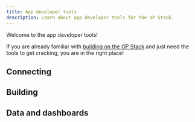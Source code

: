 ```yaml
---
title: App developer tools
description: Learn about app developer tools for the OP Stack.
---
```


Welcome to the app developer tools!

If you are already familiar with [building on the OP Stack](/stack/getting-started) and just need the tools to get cracking, you are in the right place!

## Connecting

<CardGroup>
  <Card title="Networks and RPC Endpoints" href="/superchain/networks" icon="network-wired" />

  <Card title="Node & RPC Providers" href="/app-developers/tools/connect/rpc-providers" icon="server" />

  <Card title="Connect Tools" href="/app-developers/tools/connect" icon="plug" />
</CardGroup>

## Building

<CardGroup>
  <Card title="Faucets" href="/app-developers/tools/build/faucets" icon="droplet" />

  <Card title="Oracles" href="/app-developers/tools/build/oracles" icon="crystal-ball" />

  <Card title="NFT Tools" href="/app-developers/tools/build/nft-tools" icon="image" />

  <Card title="Block Explorers" href="/app-developers/tools/build/block-explorers" icon="magnifying-glass" />

  <Card title="Account Abstraction" href="/app-developers/tools/build/account-abstraction" icon="user" />

  <Card title="Superchain Bridges" href="https://app.optimism.io/bridge?utm_source=op-docs&utm_medium=docs" icon="bridge-water" />

  <Card title="Viem" href="https://viem.sh/op-stack/" icon="cube" />

  <Card title="Superchain Faucet" href="https://console.optimism.io/faucet?utm_source=op-docs&utm_medium=docs" icon="link" />

  <Card title="Superchain Dev Console" href="https://console.optimism.io/?utm_source=op-docs&utm_medium=docs" icon="link" />

  <Card title="Analytics Tools" href="/app-developers/tools/build/analytics-tools" icon="chart-line" />

  <Card title="Gas Tracker" href="https://optimistic.grafana.net/public-dashboards/c84a5a9924fe4e14b270a42a8651ceb8?orgId=1&refresh=5m" icon="cube" />

  <Card title="Fee Parameter Calculator" href="/operators/chain-operators/tools/fee-calculator" icon="calculator" />

  <Card title="Supersim Multichain Development Environment" href="/app-developers/tools/supersim" icon="code" />

  <Card title="Build Tools" href="/app-developers/tools/build" icon="hammer" />

  <Card title="OP Mainnet Explorer" href="https://explorer.optimism.io/" icon="magnifying-glass" />
</CardGroup>

## Data and dashboards

<CardGroup>
  <Card title="Data and Dashboards" href="/app-developers/tools/data-and-dashboards" icon="chart-line" />

  <Card title="Superchain Health Dashboard" href="https://docs.google.com/spreadsheets/d/1f-uIW_PzlGQ_XFAmsf9FYiUf0N9l_nePwDVrw0D5MXY/edit?gid=192497306#gid=192497306" icon="link" />

  <Card title="Superchain Strategic Focus Dashboard" href="https://app.hex.tech/61bffa12-d60b-484c-80b9-14265e268538/app/d28726b2-ff11-4f94-8a9f-6bb0a86f4b46/latest" icon="link" />

  <Card title="Optimism Superchain Raw Onchain Data" href="https://console.cloud.google.com/bigquery/analytics-hub/exchanges/projects/523274563936/locations/us/dataExchanges/optimism_192d403716e/listings/optimism_superchain_raw_onchain_data_192fdc72e35" icon="link" />

  <Card title="Optimism Superchain 4337 Account Abstraction Data" href="https://console.cloud.google.com/bigquery/analytics-hub/exchanges/projects/523274563936/locations/us/dataExchanges/optimism_192d403716e/listings/optimism_superchain_4337_account_abstraction_data_1954d8919e1" icon="link" />  
</CardGroup>
